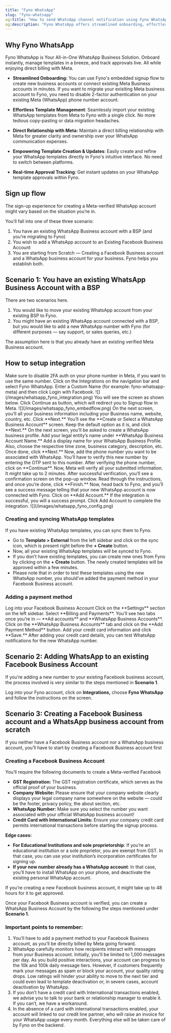 ```yaml
---
title: "Fyno WhatsApp"
slug: "fyno-whatsapp"
og:title: "How to send WhatsApp channel notification using Fyno WhatsApp | Fyno Documentation"
og:description: "Fyno WhatsApp offers streamlined onboarding, effortless template management, and a direct billing relationship with Meta for WhatsApp communication expenses. To set up the integration, enter a custom name, login with Facebook, complete the embedded sign-up flow, and disable 2FA authentication on your Meta phone number if necessary."
---
```


## Why Fyno WhatsApp

Fyno WhatsApp is Your All-in-One WhatsApp Business Solution. Onboard instantly, manage templates in a breeze, and track approvals live. All while enjoying direct billing with Meta.

-   **Streamlined Onboarding:** You can use Fyno's embedded signup flow to create new business accounts or connect existing Meta Business accounts in minutes. If you want to migrate your exisiting Meta business account to Fyno, you need to disable 2-factor authentication on your existing Meta (WhatsApp) phone number account.

-   **Effortless Template Management**: Seamlessly import your existing WhatsApp templates from Meta to Fyno with a single click. No more tedious copy-pasting or data migration headaches.

-   **Direct Relationship with Meta:** Maintain a direct billing relationship with Meta for greater clarity and ownership over your WhatsApp communication expenses.

-   **Empowering Template Creation & Updates**: Easily create and refine your WhatsApp templates directly in Fyno's intuitive interface. No need to switch between platforms.

-   **Real-time Approval Tracking**: Get instant updates on your WhatsApp template approvals within Fyno.

## Sign up flow

The sign-up experience for creating a Meta-verified WhatsApp account might vary based on the situation you’re in.

You’ll fall into one of these three scenario:

1. You have an existing WhatsApp Business account with a BSP (and you’re migrating to Fyno)
2. You wish to add a WhatsApp account to an Existing Facebook Business Account
3. You are starting from Scratch — Creating a Facebook Business account and a WhatsApp business account for your business. Fyno helps you establish both.

## Scenario 1: You have an existing WhatsApp Business Account with a BSP

There are two scenarios here.

1. You would like to move your existing WhatsApp account from your existing BSP to Fyno.
2. You might have an existing WhatsApp account connected with a BSP, but you would like to add a new WhatsApp number with Fyno (for different purposes — say support, or sales queries, etc.)

The assumption here is that you already have an existing verified Meta Business account.

## How to setup integration

<Tip>
    Make sure to disable 2FA auth on your phone number in Meta, if you want to
    use the same number.
</Tip>

<Steps>

<Step>
    Click on the Integrations on the navigation bar and select Fyno WhatsApp.
</Step>

<Step>
    Enter a Custom Name (for example: fyno-whatsapp-meta) and then click Login
    with Facebook. ![](/images/whatsapp_fyno_integration.png)
</Step>

<Step>
    You will see the screen as shown below. Click Continue as button, which will
    redirect you to Signup flow in Meta.
    ![](/images/whatsapp_fyno_embedflow.png)
</Step>

<Step>
    On the next screen, you’ll all your business information including your
    Business name, website, country, etc. Click **Next.**
</Step>

<Step>
    You’ll see the **Create or Select a WhatsApp Business Account** screen. Keep
    the default option as it is, and click **Next.**
</Step>

<Step>
    On the next screen, you’ll be asked to create a WhatsApp business profile.
    Add your legal entity’s name under **WhatsApp Business Account Name.**
</Step>

<Step>
    Add a display name for your WhatsApp Business Profile. Also, choose the
    respective time zone, business category, description, etc. Once done, click
    **Next.**
</Step>

<Step>
    Now, add the phone number you want to be associated with WhatsApp. You’ll
    have to verify this new number by entering the OTP sent to this number.
    After verifying the phone number, click on **Continue**.
</Step>

<Step>
    Now, Meta will verify all your submitted information. It might take up to 2
    minutes. After successful verification, you’ll see a confirmation screen on
    the pop-up window. Read through the instructions, and once you’re done,
    click **Finish.**
</Step>

<Step>
    Now, head back to Fyno, and you’ll see a success message telling that your
    new WhatsApp account is now connected with Fyno. Click on **Add Account.**
</Step>

<Step>
    If the integration is successful, you will a success prompt. Click Add
    Account to complete the integration. ![](/images/whatsapp_fyno_config.png)
</Step>

</Steps>

### Creating and syncing WhatsApp templates

If you have existing WhatsApp templates, you can sync them to Fyno.

-   Go to **Template > External** from the left sidebar and click on the sync icon, which is present right before the **+ Create** button.
-   Now, all your existing WhatsApp templates will be synced to Fyno.
-   If you don’t have existing templates, you can create new ones from Fyno by clicking on the **+ Create** button. The newly created templates will be approved within a few minutes.
-   Please note that in order to test these templates using the new WhatsApp number, you should’ve added the payment method in your Facebook Business account.

### **Adding a payment method**

<Steps>
    <Step>Log into your Facebook Business Account</Step>
    <Step>Click on the **Settings** section on the left sidebar.</Step>
    <Step>
        Select **Billing and Payments**. You’ll see two tabs once you’re in —
        **Ad accounts** and **WhatsApp Business Accounts**.
    </Step>
    <Step>
        Click on the **WhatsApp Business Accounts** tab and click on the **Add
        Payment Method** button.
    </Step>
    <Step>Add your credit card information and click **Save.**</Step>
    <Step>
        After adding your credit card details, you can test WhatsApp
        notifications for the new WhatsApp number.
    </Step>
</Steps>

## Scenario 2: Adding WhatsApp to an existing Facebook Business Account

If you’re adding a new number to your existing Facebook business account, the process involved is very similar to the steps mentioned in **Scenario 1**.

Log into your Fyno account, click on **Integrations,** choose **Fyno WhatsApp** and follow the instructions on the screen.

## **Scenario 3: Creating a Facebook Business account and a WhatsApp business account from scratch**

If you neither have a Facebook Business account nor a WhatsApp business account, you’ll have to start by creating a Facebook Business account first

### Creating a Facebook Business Account

You’ll require the following documents to create a Meta-verified Facebook

-   **GST Registration:** The GST registration certificate, which serves as the official proof of your business.
-   **Company Website:** Please ensure that your company website clearly displays your legal company name somewhere on the website — could be the footer, privacy policy, the about section, etc.
-   **WhatsApp Number:** Make sure you select the number you want associated with your official WhatsApp business account!
-   **Credit Card with International Limits:** Ensure your company credit card permits international transactions before starting the signup process.

**Edge cases:**

-   **For Educational Institutions and sole proprietorship**: If you’re an educational institution or a sole proprietor, you are exempt from GST. In that case, you can use your institution’s incorporation certificates for signing up.
-   **If your new number already has a WhatsApp account**: In that case, you’ll have to install WhatsApp on your phone, and deactivate the existing personal WhatsApp account.

If you’re creating a new Facebook business account, it might take up to 48 hours for it to get approved.

Once your Facebook Business account is verified, you can create a WhatsApp Business Account by the following the steps mentioned under **Scenario 1.**

### Important points to remember:

1. You’ll have to add a payment method to your Facebook Business account, as you’ll be directly billed by Meta going forward.
2. WhatsApp carefully monitors how recipients interact with messages from your Business account. Initially, you'll be limited to 1,000 messages per day. As you build positive interactions, your account can progress to the 10k and 100k daily message tiers. However, if customers frequently mark your messages as spam or block your account, your quality rating drops. Low ratings will hinder your ability to move to the next tier and could even lead to template deactivation or, in severe cases, account deactivation by WhatsApp.
3. If you don’t have a credit card with International transactions enabled, we advise you to talk to your bank or relationship manager to enable it. If you can’t, we have a workaround.
4. In the absence of a card with international transactions enabled, your account will linked to our credit line partner, who will raise an invoice for your WhatsApp usage every month. Everything else will be taken care of by Fyno on the backend.
